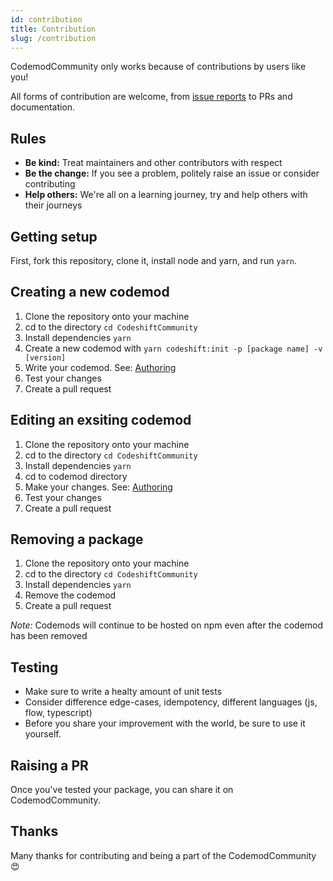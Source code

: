 ```yaml
---
id: contribution
title: Contribution
slug: /contribution
---
```


CodemodCommunity only works because of contributions by users like you!

All forms of contribution are welcome, from [issue reports](https://github.com/CodeshiftCommunity/CodeshiftCommunity/issues/new/choose) to PRs and documentation.

## Rules

- **Be kind:** Treat maintainers and other contributors with respect
- **Be the change:** If you see a problem, politely raise an issue or consider contributing
- **Help others:** We're all on a learning journey, try and help others with their journeys

## Getting setup

First, fork this repository, clone it, install node and yarn, and run `yarn`.

## Creating a new codemod

1. Clone the repository onto your machine
2. cd to the directory `cd CodeshiftCommunity`
3. Install dependencies `yarn`
4. Create a new codemod with `yarn codeshift:init -p [package name] -v [version]`
5. Write your codemod. See: [Authoring](/authoring)
6. Test your changes
7. Create a pull request

## Editing an exsiting codemod

1. Clone the repository onto your machine
2. cd to the directory `cd CodeshiftCommunity`
3. Install dependencies `yarn`
4. cd to codemod directory
5. Make your changes. See: [Authoring](/authoring)
6. Test your changes
7. Create a pull request

## Removing a package

1. Clone the repository onto your machine
2. cd to the directory `cd CodeshiftCommunity`
3. Install dependencies `yarn`
4. Remove the codemod
5. Create a pull request

_Note:_ Codemods will continue to be hosted on npm even after the codemod has been removed

## Testing

- Make sure to write a healty amount of unit tests
- Consider difference edge-cases, idempotency, different languages (js, flow, typescript)
- Before you share your improvement with the world, be sure to use it yourself.

## Raising a PR

Once you've tested your package, you can share it on CodemodCommunity.

## Thanks

Many thanks for contributing and being a part of the CodemodCommunity 😍
